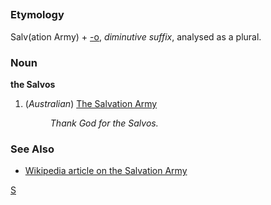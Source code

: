 =={{en}}==
[[Category:English language|S]]
===Etymology===
Salv(ation Army) + [[-o]], ''diminutive suffix'', analysed as a plural.

===Noun===
'''the Salvos'''

#(''Australian'') [[w:Salvation Army|The Salvation Army]]
#:''Thank God for the Salvos.''

===See Also===
*[[w:Salvation Army|Wikipedia article on the Salvation Army]]